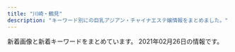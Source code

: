 ```yaml
---
title: "川崎・鶴見"
description: "キーワード別にの巨乳アジアン・チャイナエステ嬢情報をまとめました。"
---
```


新着画像と新着キーワードをまとめています。
2021年02月26日の情報です。

<DmmAffiliateIns />
<KeywordTable
  shops={
    [
    {
        "keywords": {
            "C": 23
        },
        "url": "http://esthe-heal.com/",
        "name": "Yulala",
        "img_links": [
            "http://esthe-heal.com/staff/miho/01mb.jpg",
            "http://esthe-heal.com/img/link/koko_234x60.png",
            "http://esthe-heal.com/staff/rui/01mb.jpg",
            "http://esthe-heal.com/staff/mimi/01.jpg",
            "http://esthe-heal.com/staff/miho/01.jpg",
            "http://esthe-heal.com/staff/mimi/01mb.jpg",
            "http://esthe-heal.com/staff/rubi/01mb.jpg",
            "http://esthe-heal.com/staff/haruna/01mb.jpg",
            "http://esthe-heal.com/pic/head.jpg",
            "http://esthe-heal.com/staff/sakura/01.jpg",
            "http://esthe-heal.com/staff/aya/01.jpg",
            "http://esthe-heal.com/i/files/homeimg.jpg",
            "http://esthe-heal.com/img/ttl_wnew.png",
            "http://esthe-heal.com/staff/momo/01mb.jpg",
            "http://esthe-heal.com/staff/rui/01.jpg",
            "http://esthe-heal.com/staff/rubi/01.jpg",
            "http://esthe-heal.com/staff/momo/01.jpg",
            "http://esthe-heal.com/staff/yuki/01mb.jpg",
            "http://esthe-heal.com/staff/haruna/01.jpg",
            "http://esthe-heal.com/staff/aya/01mb.jpg",
            "http://esthe-heal.com/staff/kaori/01mb.jpg",
            "http://esthe-heal.com/staff/sizuka/01.jpg",
            "http://esthe-heal.com/img/ttl_mobile.png",
            "http://esthe-heal.com/img/att.jpg",
            "http://esthe-heal.com/img/ttl_staff.png",
            "http://esthe-heal.com/staff/sakura/01mb.jpg",
            "http://esthe-heal.com/img/ttl_recbnr.png",
            "http://esthe-heal.com/staff/sayuri/01mb.jpg",
            "http://esthe-heal.com/staff/yuyu/01mb.jpg",
            "http://esthe-heal.com/staff/yuki/01.jpg",
            "http://esthe-heal.com/staff/sayuri/01.jpg",
            "http://esthe-heal.com/staff/yuyu/01.jpg",
            "http://esthe-heal.com/staff/kaori/01.jpg",
            "http://esthe-heal.com/staff/kana/01.jpg",
            "http://esthe-heal.com/img/ttl_pickup.png",
            "http://esthe-heal.com/staff/sizuka/01mb.jpg",
            "http://esthe-heal.com/staff/kana/01mb.jpg"
        ],
        "station": "JR\u9db4\u898b\u99c5\u6771\u53e3"
    },
    {
        "keywords": {
            "87": 1,
            "C": 12,
            "86": 1,
            "D": 2
        },
        "img_links": [
            "http://asatsuyu-es.com/images/mobile.jpg",
            "http://asatsuyu-es.com/images/room2.jpg",
            "http://asatsuyu-es.com/images/st03.jpg",
            "http://asatsuyu-es.com/images/st03b.jpg",
            "http://asatsuyu-es.com/images/st05.jpg",
            "http://asatsuyu-es.com/images/newfacetiao.jpg",
            "http://asatsuyu-es.com/images/st04.jpg",
            "http://asatsuyu-es.com/images/top01.jpg",
            "http://asatsuyu-es.com/images/room3.jpg",
            "http://asatsuyu-es.com/images/room6.jpg",
            "http://asatsuyu-es.com/images/picktiao.jpg",
            "http://asatsuyu-es.com/images/zi_staff.png",
            "http://asatsuyu-es.com/images/st01.jpg",
            "http://asatsuyu-es.com/images/newtiao.jpg",
            "http://asatsuyu-es.com/images/st05b.jpg",
            "http://asatsuyu-es.com/images/room4.jpg",
            "http://asatsuyu-es.com/images/st02.jpg",
            "http://asatsuyu-es.com/images/room1.jpg"
        ],
        "station": "JR\u9db4\u898b\u99c5\u897f\u53e3",
        "url": "http://asatsuyu-es.com/",
        "name": "\u671d\u9732"
    },
    {
        "img_links": [
            "http://www.oiran.mensest.com/files/001.jpg",
            "http://www.oiran.mensest.com/images/bar-girls.png",
            "http://www.oiran.mensest.com/files/002.jpg",
            "http://www.oiran.mensest.com/files/003.jpg",
            "http://www.oiran.mensest.com/images/info2.jpg",
            "http://www.oiran.mensest.com/images/bar-news.png",
            "http://www.oiran.mensest.com/images/bar-infomation.png",
            "http://www.oiran.mensest.com/images/bar-inte.png",
            "http://www.oiran.mensest.com/images/info_text.jpg",
            "http://www.oiran.mensest.com/images/girls-bar.png",
            "http://www.oiran.mensest.com/files/004.jpg",
            "http://www.oiran.mensest.com/images/info1.jpg"
        ],
        "station": "JR\u9db4\u898b\u99c5\u6771\u53e3",
        "keywords": {
            "D": 3,
            "89": 1,
            "87": 3,
            "E": 1
        },
        "name": "\u82b1\u9b41 -\u304a\u3044\u3089\u3093-",
        "url": "http://www.oiran.mensest.com/"
    },
    {
        "name": "For You",
        "img_links": [
            "http://nymphe-est.xyz/img/tit3.png",
            "http://nymphe-est.xyz/img/m1.png",
            "http://nymphe-est.xyz/img/cast4/img2-s.jpg",
            "http://nymphe-est.xyz/img/cast4/img1.jpg",
            "http://nymphe-est.xyz/img/cast1/img2.jpg",
            "http://nymphe-est.xyz/img/cast1/img1.jpg",
            "http://nymphe-est.xyz/img/cast6/img2-s.jpg",
            "http://nymphe-est.xyz/img/cg03.jpg",
            "http://nymphe-est.xyz/img/cg04.jpg",
            "http://nymphe-est.xyz/img/cast2/img1-s.jpg",
            "http://nymphe-est.xyz/img/cast2/img2.jpg",
            "http://nymphe-est.xyz/img/cast6/img3.jpg",
            "http://nymphe-est.xyz/img/cast3/img2-s.jpg",
            "http://nymphe-est.xyz/img/cast6/img2.jpg",
            "http://nymphe-est.xyz/img/cast5/img2-s.jpg",
            "http://nymphe-est.xyz/img/phone.png",
            "http://nymphe-est.xyz/img/m2.png",
            "http://nymphe-est.xyz/img/tit2.png",
            "http://nymphe-est.xyz/img/slide2-1.jpg",
            "http://nymphe-est.xyz/img/cast5/img1-s.jpg",
            "http://nymphe-est.xyz/img/cast4/img1-s.jpg",
            "http://nymphe-est.xyz/img/cast6/img1-s.jpg",
            "http://nymphe-est.xyz/img/cp-desc1.png",
            "http://nymphe-est.xyz/img/cast3/img1.jpg",
            "http://nymphe-est.xyz/img/m6.png",
            "http://nymphe-est.xyz/img/open.png",
            "http://nymphe-est.xyz/img/tit4.png",
            "http://nymphe-est.xyz/img/cast5/img3.jpg",
            "http://nymphe-est.xyz/img/slide2-3.jpg",
            "http://nymphe-est.xyz/img/slide2-4.jpg",
            "http://nymphe-est.xyz/img/cast5/img3-s.jpg",
            "http://nymphe-est.xyz/img/cast2/img1.jpg",
            "http://nymphe-est.xyz/img/cast3/img2.jpg",
            "http://nymphe-est.xyz/img/tit1.png",
            "http://nymphe-est.xyz/img/cast3/img1-s.jpg",
            "http://nymphe-est.xyz/img/h1.png",
            "http://nymphe-est.xyz/img/m4.png",
            "http://nymphe-est.xyz/img/cast1/img1-s.jpg",
            "http://nymphe-est.xyz/img/cast4/img2.jpg",
            "http://nymphe-est.xyz/img/tit5.png",
            "http://nymphe-est.xyz/img/m3.png",
            "http://nymphe-est.xyz/img/cp-desc1sp.png",
            "http://nymphe-est.xyz/img/m5.png",
            "http://nymphe-est.xyz/img/cast2/img3-s.jpg",
            "http://nymphe-est.xyz/img/cp-ttl.png",
            "http://nymphe-est.xyz/img/tel2.png",
            "http://nymphe-est.xyz/img/cast3/img3-s.jpg",
            "http://nymphe-est.xyz/img/cast6/img1.jpg",
            "http://nymphe-est.xyz/img/cast1/img2-s.jpg",
            "http://nymphe-est.xyz/img/cast2/img3.jpg",
            "http://nymphe-est.xyz/img/slide2-2.jpg",
            "http://nymphe-est.xyz/img/cg01.jpg",
            "http://nymphe-est.xyz/img/cast3/img3.jpg",
            "http://nymphe-est.xyz/img/cast5/img1.jpg",
            "http://nymphe-est.xyz/img/cast5/img2.jpg",
            "http://nymphe-est.xyz/img/tit6.png",
            "http://nymphe-est.xyz/img/cast6/img3-s.jpg",
            "http://nymphe-est.xyz/img/cast2/img2-s.jpg",
            "http://nymphe-est.xyz/img/cg02.jpg"
        ],
        "station": "JR\u77e2\u5411\u99c5",
        "url": "http://nymphe-est.xyz/",
        "keywords": {
            "D": 14,
            "E": 14
        }
    },
    {
        "url": "http://tsurumi-est.xyz/",
        "name": "Smile",
        "station": "\u4eac\u6025\u9db4\u898b\u99c5\u6771\u53e3",
        "keywords": {
            "D": 4,
            "E": 2,
            "C": 16
        },
        "img_links": [
            "http://tsurumi-est.xyz/images/int1.jpg",
            "http://tsurumi-est.xyz/images/g3.jpg",
            "http://tsurumi-est.xyz/images/top.jpg",
            "http://tsurumi-est.xyz/images/int2.jpg",
            "http://tsurumi-est.xyz/images/g2.jpg",
            "http://momipara.jp/img/link/momi88.jpg",
            "http://tsurumi-est.xyz/g0.jpg",
            "http://tsurumi-est.xyz/images/mobile.png",
            "http://tsurumi-est.xyz/images/g5.jpg",
            "http://tsurumi-est.xyz/images/g0.jpg",
            "http://tsurumi-est.xyz/images/s_staff.png",
            "http://tsurumi-est.xyz/images/s_staff1.png",
            "http://tsurumi-est.xyz/images/flash2.jpg",
            "http://cdn.dino-es.com/images/logo/88x31NewDinoEs.png",
            "http://tsurumi-est.xyz/images/g1.jpg",
            "http://tsurumi-est.xyz/g1.jpg",
            "http://tsurumi-est.xyz/g2.jpg",
            "http://tsurumi-est.xyz/g3.jpg",
            "http://tsurumi-est.xyz/images/mens-esthe1.png",
            "http://tsurumi-est.xyz/images/flash.jpg"
        ]
    },
    {
        "url": "http://deli-esthe.jpn.mn/",
        "img_links": [
            "http://deli-esthe.jpn.mn/images/room3.jpg",
            "http://deli-esthe.jpn.mn/photos/sites/66/2020/10/2020100411161767.jpg",
            "http://deli-esthe.jpn.mn/photos/sites/66/2020/10/2020100318511352.jpg",
            "http://deli-esthe.jpn.mn/images/tit_therapist.png",
            "http://deli-esthe.jpn.mn/images/img_tel.png",
            "http://deli-esthe.jpn.mn/images/sp_top.jpg",
            "http://deli-esthe.jpn.mn/images/sp_tit_staff01.png",
            "http://deli-esthe.jpn.mn/photos/sites/66/2020/10/2020100319264630.jpg",
            "http://deli-esthe.jpn.mn/images/room2.jpg",
            "http://deli-esthe.jpn.mn/photos/sites/66/2020/10/2020100319272810.jpg",
            "http://deli-esthe.jpn.mn/photos/sites/66/2019/12/2019120317385167.jpg",
            "http://deli-esthe.jpn.mn/images/room1.jpg",
            "http://deli-esthe.jpn.mn/photos/sites/66/2020/10/2020100319300327.jpg",
            "http://deli-esthe.jpn.mn/photos/sites/66/2020/10/2020100411161121.jpg",
            "http://deli-esthe.jpn.mn/photos/sites/66/2020/10/2020101912375463.jpg",
            "http://deli-esthe.jpn.mn/images/room4.jpg",
            "http://deli-esthe.jpn.mn/images/sp_tit_staff02.png",
            "http://deli-esthe.jpn.mn/images/sp_tit_therapist.png",
            "http://deli-esthe.jpn.mn/photos/sites/66/2019/12/2019120511182484.jpg",
            "http://deli-esthe.jpn.mn/images/tit_staff01.png",
            "http://deli-esthe.jpn.mn/photos/sites/66/2020/06/2020062611321468.jpg",
            "http://deli-esthe.jpn.mn/images/top.jpg",
            "http://deli-esthe.jpn.mn/photos/sites/66/2020/10/2020100318512022.jpg",
            "http://deli-esthe.jpn.mn/images/card.jpg",
            "http://deli-esthe.jpn.mn/images/maining.jpg",
            "http://deli-esthe.jpn.mn/photos/sites/66/2019/12/2019120317372670.jpg",
            "http://deli-esthe.jpn.mn/images/sp_tit_new.png",
            "http://deli-esthe.jpn.mn/images/tit_new.png",
            "http://deli-esthe.jpn.mn/images/tit_staff02.png",
            "http://deli-esthe.jpn.mn/photos/sites/66/2020/10/2020100319265441.jpg",
            "http://deli-esthe.jpn.mn/photos/sites/66/2020/06/2020062113130967.jpg",
            "http://deli-esthe.jpn.mn/photos/sites/66/2020/10/202010031927555.jpg"
        ],
        "name": "\u307c\u304f\u306e\u30c7\u30ea\u30a8\u30b9\u30c6",
        "station": "JR\u5ddd\u5d0e\u99c5\u6771\u53e3",
        "keywords": {
            "D": 52,
            "E": 6,
            "86": 22,
            "85": 10,
            "82": 4,
            "87": 22
        }
    },
    {
        "img_links": [],
        "name": "GooD",
        "station": "JR\u9db4\u898b\u99c5\u6771\u53e3",
        "keywords": {},
        "url": "http://good.abnavi.info/"
    },
    {
        "station": "JR\u9db4\u898b\u99c5\u6771\u53e3",
        "url": "http://www.fukuen.in/",
        "img_links": [
            "http://www.fukuen.in/img/girl/main/smain52fb1c032274e28d599eed619e1bedc3e4.jpg",
            "http://www.fukuen.in/img/material/oil4.jpg",
            "http://www.fukuen.in/img/girl/main/smain81429f69a5e0facf26b5c596ab5374c79a.jpg",
            "http://www.fukuen.in/img/girl/main/smain23a5f5188f9c41ddb221fc0bead2a8556b.jpg",
            "http://www.fukuen.in/img/girl/list/swest8fbaefba79306aed7d52f3369481c4f79.jpg",
            "http://www.fukuen.in/img/girl/extra/risa_20200923_4.jpg",
            "http://www.fukuen.in/img/girl/main/smain123f3ae0063654627ed21fdac7f7f732cb0.jpg",
            "http://www.fukuen.in/img/girl/main/smain736910286ab0a44682bfc6f093f287b998.jpg",
            "http://www.fukuen.in/img/girl/extra/hotaru200809_4min75.jpg",
            "http://www.fukuen.in/img/girl/extra/ai_20200914_1.jpg",
            "http://www.fukuen.in/img/girl/extra/risa_20200923_5.jpg",
            "http://www.fukuen.in/img/girl/main/smain11372fb92a183b52eed6697b1dc18d650f.jpg",
            "http://www.fukuen.in/img/girl/extra/risa_20200923_2.jpg",
            "http://www.fukuen.in/img/material/shiatsu5rev1.jpg",
            "http://www.fukuen.in/img/girl/list/slist7a7cd4a2a61a08aea05c874262bd2983c.jpg",
            "http://www.fukuen.in/img/material/oil5.jpg",
            "http://www.fukuen.in/img/camp/20210218_deluxe.png",
            "http://www.fukuen.in/img/material/akasuri4.jpg",
            "http://www.fukuen.in/img/material/oil2.jpg",
            "http://www.fukuen.in/img/girl/main/smain11154c6465b3e80f1950af663ae9de86840.jpg",
            "http://www.fukuen.in/img/material/shiatsu4rev1.jpg",
            "http://www.fukuen.in/img/girl/list/slist5751a73c1d67d106b755f2a10f214b1fb.jpg",
            "http://www.fukuen.in/img/girl/main/smain113a604c7246ee7ef21ea1371bf0f8ae541.jpg",
            "http://www.fukuen.in/img/girl/main/smain82429f69a5e0facf26b5c596ab5374c79a.jpg",
            "http://www.fukuen.in/img/girl/main/smain711ab20435a050b6117e25de016c851a5e.jpg",
            "http://www.fukuen.in/img/girl/extra/risa_20200923_1.jpg",
            "http://www.fukuen.in/img/material/shiatsu1.jpg",
            "http://www.fukuen.in/img/material/oil6.jpg",
            "http://www.fukuen.in/img/material/akasuri2rev1.jpg",
            "http://www.fukuen.in/img/girl/extra/ai_20200914_2.jpg",
            "http://www.fukuen.in/img/material/sentai6rev1.jpg",
            "http://www.fukuen.in/img/material/front.jpg",
            "http://www.fukuen.in/img/girl/extra/hotaru200809_2min75.jpg",
            "http://www.fukuen.in/img/girl/list/slist11a00cec64c1902f8f81d6458bd81ecc3.jpg",
            "http://www.fukuen.in/img/material/shiatsu2.jpg",
            "http://www.fukuen.in/img/girl/extra/hotaru200809_1min75.jpg",
            "http://www.fukuen.in/img/girl/list/swest1154c6465b3e80f1950af663ae9de86840.jpg",
            "http://www.fukuen.in/img/girl/pickup/pickup20200705191159.jpg",
            "http://www.fukuen.in/img/girl/main/smain13372fb92a183b52eed6697b1dc18d650f.jpg",
            "http://www.fukuen.in/img/girl/main/smain12176c3f8b7d0a2900b5557ad186572c1c5.jpg",
            "http://www.fukuen.in/img/girl/main/smain41f486b583999cfcec7913d7843c608159.jpg",
            "http://www.fukuen.in/img/girl/main/smain8415e8cbb1c49eb7c8caa026cbfa4e5e53.jpg",
            "http://www.fukuen.in/img/girl/list/swest5751a73c1d67d106b755f2a10f214b1fb.jpg",
            "http://www.fukuen.in/img/material/shiatsu3.jpg",
            "http://www.fukuen.in/img/material/sentai1.jpg",
            "http://www.fukuen.in/img/girl/list/swest1276c3f8b7d0a2900b5557ad186572c1c5.jpg",
            "http://www.fukuen.in/img/girl/main/smain112a604c7246ee7ef21ea1371bf0f8ae541.jpg",
            "http://www.fukuen.in/img/girl/pickup/pickup20200705191524.jpg",
            "http://www.fukuen.in/img/material/akasuri1.jpg",
            "http://www.fukuen.in/img/material/sentai5rev1.jpg",
            "http://www.fukuen.in/img/camp/20200610_shinki.jpg",
            "http://www.fukuen.in/img/girl/list/swest72b8648aae56da25b7c7573dc007cc2de.jpg",
            "http://www.fukuen.in/img/material/akasuri5rev1.jpg",
            "http://www.fukuen.in/img/girl/extra/hotaru200809_3min75.jpg",
            "http://www.fukuen.in/img/material/arrow_prev.png",
            "http://www.fukuen.in/img/material/sentai2.jpg",
            "http://www.fukuen.in/img/girl/list/slist126deb548c2a3ab378099293db5afcc041.jpg",
            "http://www.fukuen.in/img/girl/pickup/pickup20200705191440.jpg",
            "http://www.fukuen.in/img/girl/extra/risa_20200923_3.jpg",
            "http://www.fukuen.in/img/girl/pickup/pickup20200705191051.jpg",
            "http://www.fukuen.in/img/girl/main/smain513f8bf8e4517330b71f7b182328a05400.jpg",
            "http://www.fukuen.in/img/girl/list/swest11a00cec64c1902f8f81d6458bd81ecc3.jpg",
            "http://www.fukuen.in/img/girl/main/smain435ef08e32ca6d2936eee599647ef1be42.jpg",
            "http://www.fukuen.in/img/girl/main/smain22a5f5188f9c41ddb221fc0bead2a8556b.jpg",
            "http://www.fukuen.in/img/girl/main/smain721ab20435a050b6117e25de016c851a5e.jpg",
            "http://www.fukuen.in/img/material/akasuri6rev1.jpg",
            "http://www.fukuen.in/img/girl/main/smain53fb1c032274e28d599eed619e1bedc3e4.jpg",
            "http://www.fukuen.in/img/material/noimg_b.jpg",
            "http://www.fukuen.in/img/girl/main/smain83429f69a5e0facf26b5c596ab5374c79a.jpg",
            "http://www.fukuen.in/img/girl/main/smain114a604c7246ee7ef21ea1371bf0f8ae541.jpg",
            "http://www.fukuen.in/img/girl/extra/ai_20200914_4.jpg",
            "http://www.fukuen.in/img/material/image_auth.png",
            "http://www.fukuen.in/img/material/bath.jpg",
            "http://www.fukuen.in/img/girl/main/smain21a5f5188f9c41ddb221fc0bead2a8556b.jpg",
            "http://www.fukuen.in/img/girl/list/swest25902fb05705d4f4dcd3bb55fc78d46ee.jpg",
            "http://www.fukuen.in/img/girl/list/slist8fbaefba79306aed7d52f3369481c4f79.jpg",
            "http://www.fukuen.in/img/girl/list/slist1154c6465b3e80f1950af663ae9de86840.jpg",
            "http://www.fukuen.in/img/material/oil3.jpg",
            "http://www.fukuen.in/img/material/noimg_west.jpg",
            "http://www.fukuen.in/img/girl/main/smain425ef08e32ca6d2936eee599647ef1be42.jpg",
            "http://www.fukuen.in/img/material/arrow_next.png",
            "http://www.fukuen.in/img/girl/list/swest4f486b583999cfcec7913d7843c608159.jpg",
            "http://www.fukuen.in/img/girl/list/slist48970948df1b5f673ddccf8bdc1c27ca3.jpg",
            "http://www.fukuen.in/img/girl/main/smain746910286ab0a44682bfc6f093f287b998.jpg",
            "http://www.fukuen.in/img/girl/main/smain12372fb92a183b52eed6697b1dc18d650f.jpg",
            "http://www.fukuen.in/img/camp/20210218_sp.png",
            "http://www.fukuen.in/img/girl/list/slist21d95f10417cbe687c362ac86a6caaf51.jpg",
            "http://www.fukuen.in/img/girl/main/smain12276c3f8b7d0a2900b5557ad186572c1c5.jpg",
            "http://www.fukuen.in/img/material/oil1.jpg",
            "http://www.fukuen.in/img/girl/main/smain115a604c7246ee7ef21ea1371bf0f8ae541.jpg",
            "http://www.fukuen.in/img/girl/extra/ai_20200914_3.jpg",
            "http://www.fukuen.in/img/material/noimg_m.jpg",
            "http://www.fukuen.in/img/material/sentai4.jpg",
            "http://www.fukuen.in/img/material/sentai3.jpg",
            "http://www.fukuen.in/img/material/shiatsu6.jpg",
            "http://www.fukuen.in/img/material/akasuri3.jpg"
        ],
        "keywords": {
            "\u80f8": 1,
            "\u30bb\u30af\u30b7\u30fc": 2,
            "G": 2
        },
        "name": "\u798f\u7e01\u30fbFUKUEN"
    },
    {
        "img_links": [
            "https://inage-mensesthe.com/icon/line.png",
            "https://tsurumi-mensesthe.com/images/esthe2.jpg",
            "https://tsurumi-mensesthe.com/footer/footer-staff.png",
            "https://tsurumi-mensesthe.com/footer/footer-tel.png",
            "https://tsurumi-mensesthe.com/staff/momoka-s3.jpg",
            "https://inage-mensesthe.com/icon/yelp.png",
            "https://tsurumi-mensesthe.com/staff/sachi-top.jpg",
            "https://tsurumi-mensesthe.com/footer/footer-line.png",
            "https://tsurumi-mensesthe.com/icon/yelp.png",
            "https://tsurumi-mensesthe.com/room/room-l3.jpg",
            "https://tsurumi-mensesthe.com/images/esthe4.jpg",
            "https://tsurumi-mensesthe.com/staff/momoka-l3.jpg",
            "https://tsurumi-mensesthe.com/icon/line.png",
            "https://tsurumi-mensesthe.com/staff/sora-top.jpg",
            "https://tsurumi-mensesthe.com/room/room-l1.jpg",
            "https://tsurumi-mensesthe.com/images/esthe1.jpg",
            "https://tsurumi-mensesthe.com/massage/2021/02/13/risa-s1.jpg",
            "https://inage-mensesthe.com/icon/twitter.png",
            "https://tsurumi-mensesthe.com/staff/sora-s2.jpg",
            "https://tsurumi-mensesthe.com/staff/sora-s1.jpg",
            "https://tsurumi-mensesthe.com/staff/satomi-s2.jpg",
            "https://tsurumi-mensesthe.com/staff/risa-top.jpg",
            "https://tsurumi-mensesthe.com/icon/twitter.png",
            "https://tsurumi-mensesthe.com/staff/sachi-s1.jpg",
            "https://tsurumi-mensesthe.com/staff/risa-s1.jpg",
            "https://tsurumi-mensesthe.com/images/esthe3.jpg",
            "https://tsurumi-mensesthe.com/staff/sachi-l4.jpg",
            "https://tsurumi-mensesthe.com/staff/satomi-l3.jpg",
            "https://tsurumi-mensesthe.com/staff/sachi-l2.jpg",
            "https://tsurumi-mensesthe.com/staff/momoka-l1.jpg",
            "https://tsurumi-mensesthe.com/images/header3.png",
            "https://tsurumi-mensesthe.com/staff/satomi-top.jpg",
            "https://tsurumi-mensesthe.com/staff/sachi-s2.jpg",
            "https://tsurumi-mensesthe.com/staff/sachi-l1.jpg",
            "https://tsurumi-mensesthe.com/staff/riri-s1.jpg",
            "https://tsurumi-mensesthe.com/staff/satomi-s1.jpg",
            "https://tsurumi-mensesthe.com/staff/riri-l2.jpg",
            "https://tsurumi-mensesthe.com/images/clear.png",
            "https://tsurumi-mensesthe.com/staff/momoka-l2.jpg",
            "https://tsurumi-mensesthe.com/massage/2020/12/06/riri-s1.jpg",
            "https://tsurumi-mensesthe.com/staff/minami-l1.jpg",
            "https://tsurumi-mensesthe.com/staff/yura-s3.jpg",
            "https://tsurumi-mensesthe.com/staff/riri-top.jpg",
            "https://inage-mensesthe.com/icon/facebook.png",
            "https://tsurumi-mensesthe.com/staff/yura-s1.jpg",
            "https://tsurumi-mensesthe.com/room/room-l2.jpg",
            "https://tsurumi-mensesthe.com/images/qrcode.png",
            "https://tsurumi-mensesthe.com/staff/sora-l2.jpg",
            "https://tsurumi-mensesthe.com/staff/yura-s2.jpg",
            "https://tsurumi-mensesthe.com/staff/minami-s3.jpg",
            "https://tsurumi-mensesthe.com/staff/yura-top.jpg",
            "https://tsurumi-mensesthe.com/staff/yura-l2.jpg",
            "https://tsurumi-mensesthe.com/staff/satomi-l1.jpg",
            "https://tsurumi-mensesthe.com/staff/yura-l1.jpg",
            "https://tsurumi-mensesthe.com/staff/minami-top.jpg",
            "https://tsurumi-mensesthe.com/staff/minami-s1.jpg",
            "https://tsurumi-mensesthe.com/images/main1.jpg",
            "https://tsurumi-mensesthe.com/staff/satomi-l2.jpg",
            "https://tsurumi-mensesthe.com/staff/yura-l3.jpg",
            "https://tsurumi-mensesthe.com/staff/satomi-s3.jpg",
            "https://tsurumi-mensesthe.com/staff/momoka-s2.jpg",
            "https://tsurumi-mensesthe.com/staff/riri-l1.jpg",
            "https://tsurumi-mensesthe.com/massage/2020/11/22/coco-s3.jpg",
            "https://tsurumi-mensesthe.com/staff/sachi-s3.jpg",
            "https://tsurumi-mensesthe.com/staff/sora-l1.jpg",
            "https://tsurumi-mensesthe.com/images/main-sp.jpg",
            "https://tsurumi-mensesthe.com/massage/2021/01/05/stand-by.jpg",
            "https://tsurumi-mensesthe.com/staff/minami-s2.jpg",
            "https://tsurumi-mensesthe.com/staff/momoka-top.jpg",
            "https://tsurumi-mensesthe.com/icon/facebook.png",
            "https://tsurumi-mensesthe.com/staff/minami-l3.jpg",
            "https://tsurumi-mensesthe.com/staff/sachi-s4.jpg",
            "https://tsurumi-mensesthe.com/staff/riri-s2.jpg",
            "https://tsurumi-mensesthe.com/staff/momoka-s1.jpg",
            "https://tsurumi-mensesthe.com/room/room-l4.jpg",
            "https://tsurumi-mensesthe.com/staff/sachi-l3.jpg",
            "https://tsurumi-mensesthe.com/staff/minami-l2.jpg"
        ],
        "station": "JR\u9db4\u898b\u99c5\u897f\u53e3",
        "keywords": {
            "90": 18,
            "88": 18,
            "86": 9,
            "87": 9,
            "85": 18
        },
        "url": "https://tsurumi-mensesthe.com/",
        "name": "sweet"
    },
    {
        "url": "http://genkimori.ests.jp/",
        "name": "\u4eba\u9b5a\u306e\u604b",
        "station": "JR\u9db4\u898b\u99c5\u6771\u53e3",
        "img_links": [],
        "keywords": {}
    },
    {
        "keywords": {
            "C": 14
        },
        "url": "http://barbie.este88.com/",
        "station": "JR\u9db4\u898b\u99c5\u6771\u53e3",
        "img_links": [
            "http://barbie.este88.com/gals/hana1.jpg",
            "http://barbie.este88.com/gals/aya1.jpg",
            "http://barbie.este88.com/gals/momoka1.jpg",
            "http://barbie.este88.com/images/m-tel.png",
            "http://barbie.este88.com/gals/ai1.jpg",
            "http://barbie.este88.com/gals/momo1.jpg",
            "http://barbie.este88.com/images/staff-pc.png",
            "http://barbie.este88.com/gals/nanami1.jpg",
            "http://barbie.este88.com/gals/yui1.jpg",
            "http://barbie.este88.com/images/sp-line.png",
            "http://barbie.este88.com/images/m-foot.png",
            "http://barbie.este88.com/images/sp-staff-list.png"
        ],
        "name": "Barbie\u30fb\u30d0\u30fc\u30d3\u30fc"
    },
    {
        "name": "Lucky\u30fb\u30e9\u30c3\u30ad\u30fc",
        "img_links": [
            "http://t-lucky.work/sp/staff/emi.jpg",
            "http://t-lucky.work/sp/images/rec1.jpg",
            "http://t-lucky.work/sp/img/yuki1.jpg",
            "http://t-lucky.work/sp/img/mika1.jpg",
            "http://t-lucky.work/images/int2.jpg",
            "http://t-lucky.work/images/staff_t.jpg",
            "http://t-lucky.work/images/tr.jpg",
            "http://t-lucky.work/images/sys4.jpg",
            "http://t-lucky.work/sp/images/ac1.jpg",
            "http://t-lucky.work/sp/images/menu/top.jpg",
            "http://t-lucky.work/sp/images/staff_t.jpg",
            "http://t-lucky.work/images/3.jpg",
            "http://t-lucky.work/sp/images/b3.jpg",
            "http://t-lucky.work/sp/menu/interior.jpg",
            "http://t-lucky.work/sp/images/footer.jpg",
            "http://t-lucky.work/staff/yuyu.jpg",
            "http://t-lucky.work/staff/mika.jpg",
            "http://t-lucky.work/images/4.jpg",
            "http://t-lucky.work/sp/images/sys1.jpg",
            "http://t-lucky.work/staff/mimi.jpg",
            "http://t-lucky.work/img/aya1.jpg",
            "http://t-lucky.work/images/sys3.jpg",
            "http://t-lucky.work/sp/images/b2.jpg",
            "http://t-lucky.work/images/news.jpg",
            "http://t-lucky.work/staff/yumi.jpg",
            "http://t-lucky.work/images/6.jpg",
            "http://t-lucky.work/img/rina1.jpg",
            "http://t-lucky.work/img/yuyu1.jpg",
            "http://t-lucky.work/staff/emi.jpg",
            "http://t-lucky.work/sp/images/int2.jpg",
            "http://t-lucky.work/images/9.jpg",
            "http://t-lucky.work/images/sys2.jpg",
            "http://t-lucky.work/images/5.jpg",
            "http://t-lucky.work/img/mika1.jpg",
            "http://t-lucky.work/staff/aya.jpg",
            "http://t-lucky.work/images/sm.jpg",
            "http://t-lucky.work/sp/images/int1.jpg",
            "http://t-lucky.work/sp/staff/rei.jpg",
            "http://t-lucky.work/sp/staff/yuki.jpg",
            "http://t-lucky.work/sp/images/interior_t.jpg",
            "http://t-lucky.work/images/b2.jpg",
            "http://t-lucky.work/images/ta.jpg",
            "http://t-lucky.work/sp/staff/yumi.jpg",
            "http://t-lucky.work/sp/images/b1.jpg",
            "http://t-lucky.work/sp/img/emi1.jpg",
            "http://t-lucky.work/sp/images/sys2.jpg",
            "http://t-lucky.work/sp/img/rei1.jpg",
            "http://t-lucky.work/sp/images/newsb.jpg",
            "http://t-lucky.work/sp/staff/yuyu.jpg",
            "http://t-lucky.work/sp/images/news.jpg",
            "http://t-lucky.work/sp/img/yumi1.jpg",
            "http://t-lucky.work/staff/yuki.jpg",
            "http://t-lucky.work/img/mimi1.jpg",
            "http://t-lucky.work/staff/rei.jpg",
            "http://t-lucky.work/images/1.jpg",
            "http://t-lucky.work/sp/images/head.jpg",
            "http://t-lucky.work/images/head.jpg",
            "http://t-lucky.work/images/int1.jpg",
            "http://t-lucky.work/images/interior_t.jpg",
            "http://t-lucky.work/sp/img/rina1.jpg",
            "http://t-lucky.work/sp/staff/rina.jpg",
            "http://t-lucky.work/sp/img/yuyu1.jpg",
            "http://t-lucky.work/sp/images/tel.jpg",
            "http://t-lucky.work/sp/images/topgirl.jpg",
            "http://t-lucky.work/staff/rina.jpg",
            "http://t-lucky.work/sp/images/pc.jpg",
            "http://t-lucky.work/images/sys1.jpg",
            "http://t-lucky.work/images/b3.jpg",
            "http://t-lucky.work/sp/staff/aya.jpg",
            "http://t-lucky.work/img/yuki1.jpg",
            "http://t-lucky.work/images/2.jpg",
            "http://t-lucky.work/images/7.jpg",
            "http://t-lucky.work/sp/images/menu/staff.jpg",
            "http://t-lucky.work/img/rei1.jpg",
            "http://t-lucky.work/images/8.jpg",
            "http://t-lucky.work/img/emi1.jpg",
            "http://t-lucky.work/sp/img/mimi1.jpg",
            "http://t-lucky.work/sp/img/aya1.jpg",
            "http://t-lucky.work/sp/staff/mika.jpg",
            "http://t-lucky.work/sp/staff/mimi.jpg",
            "http://t-lucky.work/sp/menu/top.jpg",
            "http://t-lucky.work/sp/menu/staff.jpg",
            "http://t-lucky.work/img/yumi1.jpg",
            "http://t-lucky.work/images/b1.jpg",
            "http://t-lucky.work/sp/images/top.jpg",
            "http://t-lucky.work/images/line.png"
        ],
        "keywords": {},
        "station": "\u9db4\u898b\u99c5\u6771\u53e3",
        "url": "http://t-lucky.work/"
    },
    {
        "img_links": [
            "http://baburin.iest.info/images/s_info.jpg",
            "http://baburin.iest.info/photos/sites/2/2018/03/1.jpg",
            "http://baburin.iest.info/photos/sites/2/2018/06/2018062508384319.jpg",
            "http://baburin.iest.info/images/s_staff.jpg",
            "http://baburin.iest.info/photos/sites/2/2020/10/2020100615314175.jpg",
            "http://baburin.iest.info/photos/sites/2/2020/02/2020020617495273.jpg",
            "http://baburin.iest.info/photos/sites/2/2019/12/2019121112381870.jpg",
            "http://baburin.iest.info/photos/sites/2/2019/06/2019062312555740.jpg",
            "http://baburin.iest.info/photos/sites/2/2018/09/2018091006542340.jpg",
            "http://baburin.iest.info/photos/sites/2/2018/07/2018072409124390.jpg",
            "http://baburin.iest.info/photos/sites/2/2019/12/2019121012271150.jpg",
            "http://baburin.iest.info/images/s_news.jpg",
            "http://baburin.iest.info/photos/sites/2/2018/11/2018112214225177.jpg",
            "http://baburin.iest.info/images/top.png",
            "http://baburin.iest.info/images/acc1.jpg",
            "http://baburin.iest.info/images/s_pick.jpg",
            "http://baburin.iest.info/photos/sites/2/2018/10/2018103017042054.jpg",
            "http://baburin.iest.info/images/staff0.jpg",
            "http://baburin.iest.info/images/acc.jpg",
            "http://baburin.iest.info/photos/sites/2/2019/12/2019121012234134.jpg",
            "http://baburin.iest.info/photos/sites/2/2020/02/2020021216314936.jpg",
            "http://baburin.iest.info/photos/sites/2/2018/12/2018120114132410.jpg",
            "http://baburin.iest.info/photos/sites/2/2019/12/2019121012290043.jpg",
            "http://baburin.iest.info/photos/sites/2/2018/06/2018063004421199.jpg",
            "http://baburin.iest.info/images/s_face.jpg",
            "http://baburin.iest.info/images/mibile.jpg"
        ],
        "station": "\u4eac\u6025\u9db4\u898b\u99c5\u6771\u53e3",
        "name": "\u30d0\u30d6\u308a\u3093\u5a18",
        "url": "http://baburin.iest.info/",
        "keywords": {
            "85": 57,
            "83": 19,
            "D": 188,
            "E": 19,
            "88": 17,
            "87": 133,
            "C": 76,
            "86": 76,
            "82": 19
        }
    },
    {
        "url": "http://www.iyasi-massage.com/",
        "keywords": {},
        "station": "JR\u5ddd\u5d0e\u99c5\u6771\u53e3",
        "img_links": [
            "http://www.iyasi-massage.com/images/gallery/gallery_01.jpg",
            "http://www.iyasi-massage.com/images/gallery/gallery_402.jpg",
            "http://www.iyasi-massage.com/images/staff/sta_0z9.jpg",
            "http://www.iyasi-massage.com/images/gallery/gallery_403.jpg",
            "http://www.iyasi-massage.com/images/staff/sta_0z6.jpg",
            "http://www.iyasi-massage.com/images/system/syatem_302.jpg",
            "http://www.iyasi-massage.com/images/staff/sta_08.jpg",
            "http://www.iyasi-massage.com/images/system/syatem_301.jpg",
            "http://www.iyasi-massage.com/images/home/index_tel.jpg",
            "http://www.iyasi-massage.com/images/staff/sta_023.jpg",
            "http://www.iyasi-massage.com/images/staff_one/staff_one_05.jpg",
            "http://www.iyasi-massage.com/images/staff/sta_04.jpg",
            "http://www.iyasi-massage.com/images/home/index_qup.jpg",
            "http://www.iyasi-massage.com/images/staff/sta_0z8.jpg",
            "http://www.iyasi-massage.com/images/home/top_qp.jpg",
            "http://www.iyasi-massage.com/images/home/index_page_top.jpg",
            "http://www.iyasi-massage.com/images/gallery/gallery_401.jpg",
            "http://www.iyasi-massage.com/images/staff_one/staff_one_02.jpg",
            "http://www.iyasi-massage.com/images/staff_one/staff_one_08.png",
            "http://www.iyasi-massage.com/images/top/top_03.jpg",
            "http://www.iyasi-massage.com/images/gallery/gallery_102.jpg",
            "http://www.iyasi-massage.com/images/gallery/gallery_103.jpg",
            "http://www.iyasi-massage.com/images/staff/sta_0z2.jpg",
            "http://www.iyasi-massage.com/images/staff/sta_03.jpg",
            "http://www.iyasi-massage.com/images/staff_one/staff_one_07.png",
            "http://www.iyasi-massage.com/images/staff/sta_0z10.jpg",
            "http://www.iyasi-massage.com/images/staff_image/staff_d02.jpg",
            "http://www.iyasi-massage.com/images/staff_image/staff_d04.jpg",
            "http://www.iyasi-massage.com/images/top/top_01.jpg",
            "http://www.iyasi-massage.com/images/gallery/gallery_104.jpg",
            "http://www.iyasi-massage.com/images/staff_one/staff_one_03.jpg",
            "http://www.iyasi-massage.com/images/staff/sta_021.jpg",
            "http://www.iyasi-massage.com/images/top/top_08.png",
            "http://www.iyasi-massage.com/images/home/index_03.jpg",
            "http://www.iyasi-massage.com/images/staff_one/staff_one_04.jpg",
            "http://www.iyasi-massage.com/images/top/top_06.jpg",
            "http://www.iyasi-massage.com/images/home/index_04.jpg",
            "http://www.iyasi-massage.com/images/staff/sta_010.jpg",
            "http://www.iyasi-massage.com/images/staff_image/staff_d01.jpg",
            "http://www.iyasi-massage.com/images/gallery/gallery_101.jpg",
            "http://www.iyasi-massage.com/images/home/QR.png",
            "http://www.iyasi-massage.com/images/staff/sta_01.jpg",
            "http://www.iyasi-massage.com/images/top/top_04.jpg",
            "http://www.iyasi-massage.com/images/top/top_02.jpg",
            "http://www.iyasi-massage.com/images/staff_one/staff_one_top.jpg",
            "http://www.iyasi-massage.com/images/staff/sta_07.jpg",
            "http://www.iyasi-massage.com/images/staff_image/staff_d05.jpg",
            "http://www.iyasi-massage.com/images/staff/sta_06.jpg",
            "http://www.iyasi-massage.com/images/system/syatem_303.jpg",
            "http://www.iyasi-massage.com/images/top/top_05.jpg",
            "http://www.iyasi-massage.com/images/staff/staff_top.jpg",
            "http://www.iyasi-massage.com/images/staff/sta_0z12.jpg",
            "http://www.iyasi-massage.com/images/staff_image/staff_d03.jpg",
            "http://www.iyasi-massage.com/images/gallery/gallery_top.jpg",
            "http://www.iyasi-massage.com/images/staff_one/staff_one_01.jpg",
            "http://www.iyasi-massage.com/images/staff_image/staff_d06.jpg",
            "http://www.iyasi-massage.com/images/gallery/gallery_404.jpg"
        ],
        "name": "\u6843\u6e90\u90f7"
    },
    {
        "keywords": {},
        "url": "http://massage-salon.xyz/",
        "img_links": [
            "http://massage-salon.xyz/wp-content/uploads/2018/04/s1-500x466.jpg",
            "http://massage-salon.xyz/wp-content/uploads/2018/04/s4.jpg",
            "http://massage-salon.xyz/wp-content/uploads/2018/04/s1.jpg",
            "http://massage-salon.xyz/wp-content/uploads/2018/12/img_6766.jpg",
            "http://massage-salon.xyz/wp-content/themes/template-salon2/images/header-tel.png",
            "http://massage-salon.xyz/wp-content/themes/template-salon2/images/main2.jpg",
            "http://massage-salon.xyz/wp-content/uploads/2018/04/s4-500x467.jpg",
            "http://massage-salon.xyz/wp-content/uploads/2018/12/img_6768.jpg",
            "http://massage-salon.xyz/wp-content/uploads/2018/04/s2.jpg",
            "http://massage-salon.xyz/wp-content/uploads/2018/04/s3-500x467.jpg",
            "http://massage-salon.xyz/wp-content/themes/template-salon2/images/main1.jpg",
            "http://massage-salon.xyz/wp-content/uploads/2019/02/IMG_0144-185x300.jpg",
            "http://massage-salon.xyz/wp-content/uploads/2019/02/IMG_0142-686x1024.jpg",
            "http://massage-salon.xyz/wp-content/uploads/2019/02/IMG_0144.jpg",
            "http://massage-salon.xyz/wp-content/uploads/2019/02/IMG_0144-500x750.jpg",
            "http://massage-salon.xyz/wp-content/themes/template-salon2/images/main3.jpg",
            "http://massage-salon.xyz/wp-content/uploads/2018/04/s3.jpg",
            "http://massage-salon.xyz/wp-content/uploads/2018/11/IMG_6692-300x200.jpg",
            "http://massage-salon.xyz/wp-content/uploads/2018/04/s2-500x467.jpg",
            "http://massage-salon.xyz/wp-content/uploads/2019/02/IMG_0142-201x300.jpg",
            "http://massage-salon.xyz/wp-content/themes/template-salon2/images/noimg.jpg",
            "http://massage-salon.xyz/wp-content/uploads/2019/02/IMG_0142-500x750.jpg",
            "http://cdn.dino-es.com/images/logo/200x40DinoEs.png"
        ],
        "name": "\u723d\u3084\u304b\u306a\u671d",
        "station": "JR\u5ddd\u5d0e\u99c5\u6771\u53e3"
    },
    {
        "name": "\u30af\u30e9\u30a6\u30f3\u30fbCrown",
        "keywords": {
            "F": 2,
            "\u4e73": 2
        },
        "img_links": [
            "http://www.crownman.tank.jp/public/20210128-093735-441.jpeg",
            "http://www.crownman.tank.jp/public/20181102-021343-999.jpeg",
            "http://www.crownman.tank.jp/public/20181102-021404-733.jpeg",
            "http://www.crownman.tank.jp/images/br.png",
            "http://www.crownman.tank.jp/images/contact.png",
            "http://www.crownman.tank.jp/images/br1.png",
            "http://www.crownman.tank.jp/images/h5.jpg",
            "http://www.crownman.tank.jp/public/20181102-021325-742.jpeg",
            "http://www.crownman.tank.jp/ueditor/php/upload/image/20200828/1598625782230952.jpeg",
            "http://www.crownman.tank.jp/public/20190404-200155-177.jpeg",
            "http://www.crownman.tank.jp/images/h02.jpg",
            "http://www.crownman.tank.jp/public/20210129-124855-823.jpeg",
            "http://www.crownman.tank.jp/public/20201211-095701-493.jpeg",
            "http://www.crownman.tank.jp/images/scrollToTop.png",
            "http://www.crownman.tank.jp/public/20191102-172721-416.jpeg",
            "http://www.crownman.tank.jp/public/20181102-021419-221.jpeg",
            "http://www.crownman.tank.jp/public/20181126-115300-843.jpeg",
            "http://www.crownman.tank.jp/public/20190103-235102-103.jpeg",
            "http://www.crownman.tank.jp/public/20210226-091700-151.jpeg",
            "http://www.crownman.tank.jp/ueditor/php/upload/image/20181102/1541123069868367.jpg",
            "http://www.crownman.tank.jp/images/h4.jpg",
            "http://www.crownman.tank.jp/public/20191030-124226-262.jpeg",
            "http://www.crownman.tank.jp/public/20200829-204316-579.jpeg",
            "http://www.crownman.tank.jp/public/20201016-024617-911.jpeg",
            "http://www.crownman.tank.jp/public/20190516-130732-500.jpeg",
            "http://www.crownman.tank.jp/images/lj.png",
            "http://www.crownman.tank.jp/public/20191115-170126-469.jpeg",
            "http://www.crownman.tank.jp/public/20210225-132107-806.jpeg",
            "http://www.crownman.tank.jp/public/20201010-151120-691.jpeg",
            "http://www.crownman.tank.jp/public/20201211-095449-581.jpeg",
            "http://www.crownman.tank.jp/public/20210224-164800-879.jpeg",
            "http://www.crownman.tank.jp/public/20201015-184159-562.jpeg",
            "http://www.crownman.tank.jp/public/20191220-000813-127.jpeg",
            "http://www.crownman.tank.jp/public/20210214-132800-589.jpeg",
            "http://www.crownman.tank.jp/public/20190809-023452-629.jpeg",
            "http://www.crownman.tank.jp/public/20190928-232507-304.jpeg",
            "http://www.crownman.tank.jp/images/guest.png",
            "http://www.crownman.tank.jp/public/20210219-091840-338.jpeg",
            "http://www.crownman.tank.jp/public/20201114-223303-188.jpeg",
            "http://www.crownman.tank.jp/public/20190512-114325-285.jpeg",
            "http://www.crownman.tank.jp/public/20200829-001214-615.jpeg",
            "http://www.crownman.tank.jp/public/20210217-094543-773.jpeg",
            "http://www.crownman.tank.jp/public/20201024-121027-887.jpeg",
            "http://www.crownman.tank.jp/images/fj.png",
            "http://www.crownman.tank.jp/public/20181103-143855-981.jpeg",
            "http://www.crownman.tank.jp/public/20190321-014538-796.jpeg",
            "http://www.crownman.tank.jp/images/xw.png",
            "http://www.crownman.tank.jp/public/20210205-013920-405.jpeg",
            "http://www.crownman.tank.jp/public/20190410-032921-983.jpeg",
            "http://www.crownman.tank.jp/public/20191122-211211-352.jpeg",
            "http://www.crownman.tank.jp/public/20201225-105416-366.jpeg",
            "http://www.crownman.tank.jp/images/jt.png",
            "http://www.crownman.tank.jp/public/20200922-152824-158.jpeg",
            "http://www.crownman.tank.jp/public/20210205-163450-850.jpeg",
            "http://www.crownman.tank.jp/public/20191208-161631-393.jpeg",
            "http://www.crownman.tank.jp/images/h3.jpg",
            "http://www.crownman.tank.jp/images/zj.png",
            "http://www.crownman.tank.jp/images/h01.jpg",
            "http://www.crownman.tank.jp/public/20190614-225752-699.jpeg",
            "http://www.crownman.tank.jp/images/lyb.png",
            "http://www.crownman.tank.jp/public/20190928-012818-601.png",
            "http://www.crownman.tank.jp/public/20210208-142304-974.jpeg",
            "http://www.crownman.tank.jp/public/20181101-091932-723.jpeg"
        ],
        "url": "http://www.crownman.tank.jp/",
        "station": "JR\u9db4\u898b\u99c5"
    },
    {
        "station": "JR\u5ddd\u5d0e\u99c5\u6771\u53e3",
        "url": "http://iyashi-kaze.oks.bz/",
        "img_links": [
            "http://iyashi-kaze.oks.bz/photos/sites/65/2020/01/2020011010172726.jpg",
            "http://iyashi-kaze.oks.bz/images/room3.jpg",
            "http://iyashi-kaze.oks.bz/photos/sites/65/2020/01/2020011010173060.jpg",
            "http://iyashi-kaze.oks.bz/images/s_pick.png",
            "http://iyashi-kaze.oks.bz/images/service1.jpg",
            "http://iyashi-kaze.oks.bz/images/top.jpg",
            "http://iyashi-kaze.oks.bz/images/service2.jpg",
            "http://iyashi-kaze.oks.bz/photos/sites/65/2020/01/202001101017196.jpg",
            "http://iyashi-kaze.oks.bz/images/service3.jpg",
            "http://iyashi-kaze.oks.bz/images/room1.jpg",
            "http://iyashi-kaze.oks.bz/images/room5.jpg",
            "http://iyashi-kaze.oks.bz/images/service4.jpg",
            "http://iyashi-kaze.oks.bz/images/s_link.png",
            "http://iyashi-kaze.oks.bz/images/room6.jpg",
            "http://iyashi-kaze.oks.bz/images/s_service.png",
            "http://iyashi-kaze.oks.bz/images/room2.jpg",
            "http://iyashi-kaze.oks.bz/photos/sites/65/2020/01/2020011010172383.jpg",
            "http://iyashi-kaze.oks.bz/images/s_staff.png",
            "http://iyashi-kaze.oks.bz/images/room4.jpg",
            "http://iyashi-kaze.oks.bz/images/1.jpg",
            "http://iyashi-kaze.oks.bz/images/end.jpg",
            "http://iyashi-kaze.oks.bz/images/s_news.png"
        ],
        "keywords": {
            "C": 5,
            "84": 5,
            "D": 15,
            "86": 15
        },
        "name": "\u7652\u3057\u98a8\uff5e\u3044\u3084\u3057\u304b\u305c\uff5e"
    },
    {
        "station": "JR\u9db4\u898b\u99c5\u6771\u53e3",
        "img_links": [],
        "url": "https://hatsukoi.est.cm/",
        "keywords": {},
        "name": "\u521d\u604b"
    },
    {
        "url": "http://lucky.esnavi.work/",
        "keywords": {
            "88": 1,
            "90": 2,
            "92": 1,
            "89": 4,
            "\u80f8": 1
        },
        "img_links": [
            "http://lucky.esnavi.work/m.jpg",
            "http://lucky.esnavi.work/2/uploadimg/1612246410.jpeg",
            "http://lucky.esnavi.work/2/uploadimg/1609855512.jpeg",
            "http://lucky.esnavi.work/sys2.jpg",
            "http://lucky.esnavi.work/sys1.jpg",
            "http://lucky.esnavi.work/2/uploadimg/1609856021.jpeg",
            "http://lucky.esnavi.work/head.jpg",
            "http://lucky.esnavi.work/2/uploadimg/1609855429.jpeg",
            "http://lucky.esnavi.work/2/uploadimg/1609855626.jpeg",
            "http://lucky.esnavi.work/2/uploadimg/1609854972.jpeg",
            "http://lucky.esnavi.work/news.jpg",
            "http://lucky.esnavi.work/2/uploadimg/1609855912.jpeg",
            "http://lucky.esnavi.work/int1.png",
            "http://lucky.esnavi.work/staff_t.jpg",
            "http://lucky.esnavi.work/s1.png",
            "http://lucky.esnavi.work/2/uploadimg/1609854808.jpeg"
        ],
        "station": "JR\u5ddd\u5d0e\u99c5\u6771\u53e3",
        "name": "LUCKY"
    },
    {
        "url": "https://moon-beauty.jp/",
        "station": "JR\u9db4\u898b\u99c5\u6771\u53e3",
        "keywords": {
            "87": 12,
            "86": 12,
            "88": 12,
            "D": 30,
            "C": 24,
            "\u30bb\u30af\u30b7\u30fc": 3,
            "85": 12,
            "89": 6
        },
        "img_links": [
            "https://moon-beauty.jp/wp/wp-content/uploads/2017/11/27e7586ba3689c74b6428ec7dbfe02a6.jpg",
            "https://moon-beauty.jp/wp/wp-content/uploads/2019/11/1911campaign01.png",
            "https://moon-beauty.jp/images/staff/rika22_02.png",
            "https://moon-beauty.jp/wp/wp-content/uploads/2017/11/3.png",
            "https://moon-beauty.jp/wp/wp-content/uploads/2019/07/1907campaign02-700x327.png",
            "https://moon-beauty.jp/wp/wp-content/uploads/2017/11/mb_shower.png",
            "https://moon-beauty.jp/images/staff/izumi23_01.png",
            "https://moon-beauty.jp/wp/wp-content/uploads/2017/11/mb_front.png",
            "https://moon-beauty.jp/wp/wp-content/uploads/2017/12/1d7d7d3df21218cb91cce28ca987dca8-700x1246.jpg",
            "https://moon-beauty.jp/wp/wp-content/uploads/2017/11/484697b90c0612750e1d8c7c971a16f8.jpg",
            "https://moon-beauty.jp/images/costume/nursegirl01.png",
            "https://moon-beauty.jp/wp/wp-content/uploads/2017/11/9ac2dcf4d411d36df940a44359d1e597.jpg",
            "https://moon-beauty.jp/wp/wp-content/uploads/2017/12/dde33c6f84f42b29abc164fed911749d.jpg",
            "https://moon-beauty.jp/images/staff/hikari23_02.png",
            "https://moon-beauty.jp/images/staff/eri21_01.png",
            "https://moon-beauty.jp/wp/wp-content/uploads/2017/12/dde33c6f84f42b29abc164fed911749d-700x1246.jpg",
            "https://moon-beauty.jp/images/staff/hikari23_01.png",
            "https://moon-beauty.jp/images/campaign2017.jpg",
            "https://moon-beauty.jp/images/staff/emi24_1.png",
            "https://moon-beauty.jp/wp/wp-content/uploads/2019/07/1907campaign01-700x327.png",
            "https://moon-beauty.jp/images/costume/cabinattendant02.png",
            "https://moon-beauty.jp/wp/wp-content/uploads/2017/11/mb_front2.png",
            "https://moon-beauty.jp/wp/wp-content/uploads/2020/09/costume.png",
            "https://moon-beauty.jp/wp/wp-content/uploads/2021/01/202102campaign.png",
            "https://moon-beauty.jp/wp/wp-content/uploads/2017/11/top01-1-700x459.png",
            "https://moon-beauty.jp/images/costume/nursegirl002.png",
            "https://moon-beauty.jp/wp/wp-content/uploads/2017/11/27e7586ba3689c74b6428ec7dbfe02a6-700x1244.jpg",
            "https://moon-beauty.jp/wp/wp-content/uploads/2019/09/1910campaign01-700x327.png",
            "https://moon-beauty.jp/wp/wp-content/uploads/2020/09/rika_info.png",
            "https://moon-beauty.jp/wp/wp-content/uploads/2017/11/mb_interior01.png",
            "https://moon-beauty.jp/wp/wp-content/uploads/2019/07/1907campaign01.png",
            "https://moon-beauty.jp/images/costume/cheergirl02.png",
            "https://moon-beauty.jp/wp/wp-content/uploads/2019/09/1910campaign02-700x327.png",
            "https://moon-beauty.jp/images/costume/sailorgirl02.png",
            "https://moon-beauty.jp/wp/wp-content/uploads/2017/12/1d7d7d3df21218cb91cce28ca987dca8.jpg",
            "https://moon-beauty.jp/wp/wp-content/uploads/2019/11/1911campaign01-700x327.png",
            "https://moon-beauty.jp/images/staff/mirai23.png",
            "https://moon-beauty.jp/wp/wp-content/uploads/2020/09/nana_info.png",
            "https://moon-beauty.jp/images/staff/nana25_01.png",
            "https://moon-beauty.jp/wp/wp-content/uploads/2019/07/1907campaign02.png",
            "https://moon-beauty.jp/images/costume/cheergirl01.png",
            "https://moon-beauty.jp/images/staff/rika22_01.png",
            "https://moon-beauty.jp/images/staff/nana25_02.png",
            "https://moon-beauty.jp/images/staff/momoka22_01.png",
            "https://moon-beauty.jp/wp/wp-content/uploads/2020/09/mirai_info.png",
            "https://moon-beauty.jp/wp/wp-content/uploads/2017/12/3addf91ad6b786b4c3fd2e4322dc1181-700x1246.jpg",
            "https://moon-beauty.jp/wp/wp-content/uploads/2018/09/mb_road02.png",
            "https://moon-beauty.jp/wp/wp-content/uploads/2017/11/6a08b9c7e55a068553569af35285dd93-700x1244.jpg",
            "https://moon-beauty.jp/wp/wp-content/uploads/2017/11/4.png",
            "https://moon-beauty.jp/images/costume/sailorgirl01.png",
            "https://moon-beauty.jp/images/staff/ran23_01.png",
            "https://moon-beauty.jp/wp/wp-content/uploads/2017/12/7e6728877b7be3eba7dacfced12e3481.jpg",
            "https://moon-beauty.jp/wp/wp-content/uploads/2017/12/3addf91ad6b786b4c3fd2e4322dc1181.jpg",
            "https://moon-beauty.jp/wp/wp-content/uploads/2018/09/mb_front4.png",
            "https://moon-beauty.jp/wp/wp-content/uploads/2017/11/5.png",
            "https://moon-beauty.jp/images/costume/cabinattendant01.png",
            "https://moon-beauty.jp/wp/wp-content/uploads/2017/11/1.png",
            "https://moon-beauty.jp/wp/wp-content/uploads/2017/11/6.png",
            "https://moon-beauty.jp/wp/wp-content/uploads/2017/12/3985d5f04f99b7c5a1b4662bcc831575.jpg",
            "https://moon-beauty.jp/wp/wp-content/uploads/2017/12/11e78c1189d1307c1c0528ca01cf193e.jpg",
            "https://moon-beauty.jp/wp/wp-content/uploads/2017/11/play.png",
            "https://moon-beauty.jp/images/staff/staff.png",
            "https://moon-beauty.jp/wp/wp-content/uploads/2017/11/6a08b9c7e55a068553569af35285dd93.jpg",
            "https://moon-beauty.jp/wp/wp-content/uploads/2017/11/campaign1711-700x327.jpg",
            "https://moon-beauty.jp/wp/wp-content/uploads/2018/11/1811campaign.png",
            "https://moon-beauty.jp/wp/wp-content/uploads/2017/11/top02.png",
            "https://moon-beauty.jp/wp/wp-content/uploads/2017/11/top01-1.png",
            "https://moon-beauty.jp/wp/wp-content/uploads/2017/11/top03.png"
        ],
        "name": "\u6708\u4e0b\u7f8e\u4eba"
    },
    {
        "keywords": {
            "\u30bb\u30af\u30b7\u30fc": 8,
            "\u30c0\u30a4\u30ca\u30de\u30a4\u30c8": 1,
            "100": 1,
            "G": 13
        },
        "station": "JR\u9db4\u898b\u99c5\u6771\u53e3",
        "url": "https://www.pal-spa.com/",
        "name": "Men\u2019s Pal Spa\u30fb\u30e1\u30f3\u30ba\u30d1\u30eb\u30b9\u30d1",
        "img_links": [
            "https://www.pal-spa.com/img/girl/list/swest3c2ba25b14b61f54befa1ec672e487350.jpg",
            "https://www.pal-spa.com/img/girl/list/swest32552450a07c5e6fcf616569ce56276f28.jpg",
            "https://www.pal-spa.com/img/material/massage_siatu3.jpg",
            "https://www.pal-spa.com/img/material/massage_siatu1.jpg",
            "https://www.pal-spa.com/img/girl/main/smain32444cc176e6519c5cfcaa30cdb6b3d4ae6.jpg",
            "https://www.pal-spa.com/img/girl/list/swest34fb1e5b054a6796aafb6d24f36ac90950.jpg",
            "https://www.pal-spa.com/img/blog/palspa_blog_20191201_kiki1.jpg",
            "https://www.pal-spa.com/img/girl/list/sface32552450a07c5e6fcf616569ce56276f28.jpg",
            "https://www.pal-spa.com/img/girl/main/smain28209dcea86d45d39c34084233d3f05abd3.jpg",
            "https://www.pal-spa.com/img/blog/palspa_blog_20210120_haruka6.jpg",
            "https://www.pal-spa.com/img/girl/list/swest2815022380c60cdc7043c4ec074cee02f5.jpg",
            "https://www.pal-spa.com/img/girl/list/sface2934a16061b4519bc353f475021810bbc2.jpg",
            "https://www.pal-spa.com/img/girl/list/slist41179e3d7fbd9c1dd52f6aa2a671ce0bd.jpg",
            "https://www.pal-spa.com/img/blog/palspa_blog_20200316_aya8.jpg",
            "https://www.pal-spa.com/img/blog/palspa_blog_20191201_kiki6.jpg",
            "https://www.pal-spa.com/img/girl/main/smain2352be10adc295a0fc3adfdb5b77838c4a7.jpg",
            "https://www.pal-spa.com/img/blog/palspa_blog_20210120_haruka4.jpg",
            "https://www.pal-spa.com/img/blog/palspa_blog_20191201_aica3.jpg",
            "https://www.pal-spa.com/img/girl/main/smain32344cc176e6519c5cfcaa30cdb6b3d4ae6.jpg",
            "https://www.pal-spa.com/img/girl/main/smain43f417400ac5884575399559541bcf4c17.jpg",
            "https://www.pal-spa.com/img/girl/main/smain283aa054b0383cc218664f07c55c4e1d3f0.jpg",
            "https://www.pal-spa.com/img/blog/palspa_blog_20200113_miyuki3.jpg",
            "https://www.pal-spa.com/img/girl/main/smain321552450a07c5e6fcf616569ce56276f28.jpg",
            "https://www.pal-spa.com/img/blog/palspa_blog_20200316_aya7.jpg",
            "https://www.pal-spa.com/img/blog/palspa_blog_20200803_ai1.jpg",
            "https://www.pal-spa.com/img/girl/list/swest41179e3d7fbd9c1dd52f6aa2a671ce0bd.jpg",
            "https://www.pal-spa.com/img/girl/main/smain214a4782a043e7ca29f58aba8d6552a2d6e.jpg",
            "https://www.pal-spa.com/img/blog/palspa_blog_20200113_miyuki1.jpg",
            "https://www.pal-spa.com/img/girl/pickup/pickup20200822001327.jpg",
            "https://www.pal-spa.com/img/blog/palspa_blog_20191201_aica4.jpg",
            "https://www.pal-spa.com/img/blog/palspa_blog_20200113_miyuki7.jpg",
            "https://www.pal-spa.com/img/girl/main/smain312cf1a94bbeb47fd61d9c8a0ac5715f220.jpg",
            "https://www.pal-spa.com/img/camp/camp_20210218sp.jpg",
            "https://www.pal-spa.com/img/girl/main/smain314f04254ecea9c57f49748c46b01a7664c.jpg",
            "https://www.pal-spa.com/img/girl/main/smain349afba4e500f33ea543f800c8238c1f49.jpg",
            "https://www.pal-spa.com/img/blog/palspa_blog_20200316_aya6.jpg",
            "https://www.pal-spa.com/img/girl/main/smain213a4782a043e7ca29f58aba8d6552a2d6e.jpg",
            "https://www.pal-spa.com/img/blog/palspa_blog_20191201_yui2.jpg",
            "https://www.pal-spa.com/img/blog/palspa_blog_20191201_yui6.jpg",
            "https://www.pal-spa.com/img/blog/palspa_blog_20191204_erica2.jpg",
            "https://www.pal-spa.com/img/girl/main/smain821caefc8aa890323cc659f5abf9da1937.jpg",
            "https://www.pal-spa.com/img/blog/palspa_blog_20200316_aya11.jpg",
            "https://www.pal-spa.com/img/girl/list/sface24254584407bed049e349a41c5443a4345.jpg",
            "https://www.pal-spa.com/img/girl/main/smain3438922ce8484534d2b75a91ab7a300e6de.jpg",
            "https://www.pal-spa.com/img/girl/main/smain91489e4bc2f68cb6c1df5f2c0780e53ef2.jpg",
            "https://www.pal-spa.com/img/material/massage_siatu2.jpg",
            "https://www.pal-spa.com/img/blog/palspa_blog_20200113_miyuki8.jpg",
            "https://www.pal-spa.com/img/blog/palspa_blog_20200803_ai7.jpg",
            "https://www.pal-spa.com/img/girl/pickup/pickup20200104064211.jpg",
            "https://www.pal-spa.com/img/girl/list/swest81caefc8aa890323cc659f5abf9da1937.jpg",
            "https://www.pal-spa.com/img/blog/postimage20191201161433.jpg",
            "https://www.pal-spa.com/img/girl/main/smain2322be10adc295a0fc3adfdb5b77838c4a7.jpg",
            "https://www.pal-spa.com/img/blog/palspa_blog_20191204_izumi5.jpg",
            "https://www.pal-spa.com/img/girl/main/smain339afba4e500f33ea543f800c8238c1f49.jpg",
            "https://www.pal-spa.com/img/girl/main/smain242efb09e433a238cc9c94272805945bf96.jpg",
            "https://www.pal-spa.com/img/blog/palspa_blog_20191204_erica5.jpg",
            "https://www.pal-spa.com/img/girl/list/slist34fb1e5b054a6796aafb6d24f36ac90950.jpg",
            "https://www.pal-spa.com/img/girl/main/smain32aa1148d56856a2cfde4a3dfdd8d1c5ed.jpg",
            "https://www.pal-spa.com/img/blog/palspa_blog_20191201_yui5.jpg",
            "https://www.pal-spa.com/img/girl/list/slist24940766e3a46af57756429b6407dea11e.jpg",
            "https://www.pal-spa.com/img/blog/palspa_blog_20200316_aya1.jpg",
            "https://www.pal-spa.com/img/girl/main/smain94ef1bf25458f90407a4281129029fee02.jpg",
            "https://www.pal-spa.com/img/girl/main/smain424a6d03832c91a865b6562a3dc842e51a.jpg",
            "https://www.pal-spa.com/img/blog/palspa_blog_20191201_aica7.jpg",
            "https://www.pal-spa.com/img/girl/main/smain841caefc8aa890323cc659f5abf9da1937.jpg",
            "https://www.pal-spa.com/img/girl/list/slist3aa1148d56856a2cfde4a3dfdd8d1c5ed.jpg",
            "https://www.pal-spa.com/img/girl/main/smain255b45d339d6509c6b7779e499e2a9b6ba6.jpg",
            "https://www.pal-spa.com/img/girl/main/smain2312be10adc295a0fc3adfdb5b77838c4a7.jpg",
            "https://www.pal-spa.com/img/girl/main/smain211a4782a043e7ca29f58aba8d6552a2d6e.jpg",
            "https://www.pal-spa.com/img/girl/list/sface31f19f00dae05be97f6dce6cb5dbe8eec8.jpg",
            "https://www.pal-spa.com/img/girl/main/smain311813891f0a4f13a5dcec2552f803dff41.jpg",
            "https://www.pal-spa.com/img/blog/palspa_blog_20191204_erica1.jpg",
            "https://www.pal-spa.com/img/blog/palspa_blog_20200803_ai6.jpg",
            "https://www.pal-spa.com/img/girl/main/smain32244cc176e6519c5cfcaa30cdb6b3d4ae6.jpg",
            "https://www.pal-spa.com/img/girl/main/smain341fb1e5b054a6796aafb6d24f36ac90950.jpg",
            "https://www.pal-spa.com/img/girl/main/smain831caefc8aa890323cc659f5abf9da1937.jpg",
            "https://www.pal-spa.com/img/girl/list/slist21c8c7f499c3f4da854e401c53978a3677.jpg",
            "https://www.pal-spa.com/img/blog/postimage20190823184018.jpg",
            "https://www.pal-spa.com/img/girl/pickup/pickup20200923134207.jpg",
            "https://www.pal-spa.com/img/girl/main/smain284aa054b0383cc218664f07c55c4e1d3f0.jpg",
            "https://www.pal-spa.com/img/blog/palspa_blog_20191204_izumi4.jpg",
            "https://www.pal-spa.com/img/blog/palspa_blog_20200803_ai3.jpg",
            "https://www.pal-spa.com/img/blog/palspa_blog_20200113_miyuki2.jpg",
            "https://www.pal-spa.com/img/blog/postimage20190615060904.jpg",
            "https://www.pal-spa.com/img/blog/palspa_blog_20210120_haruka1.jpg",
            "https://www.pal-spa.com/img/girl/main/smain3458922ce8484534d2b75a91ab7a300e6de.jpg",
            "https://www.pal-spa.com/img/girl/main/smain215a4782a043e7ca29f58aba8d6552a2d6e.jpg",
            "https://www.pal-spa.com/img/blog/palspa_blog_20191201_kiki2.jpg",
            "https://www.pal-spa.com/img/blog/postimage20200112225143.jpg",
            "https://www.pal-spa.com/img/girl/main/smain295c66d8a8ea77ad563b7a5d4d245be38c5.jpg",
            "https://www.pal-spa.com/img/girl/main/smain2934975d1e88a92635112090a18fddfe496.jpg",
            "https://www.pal-spa.com/img/girl/main/smain851caefc8aa890323cc659f5abf9da1937.jpg",
            "https://www.pal-spa.com/img/girl/list/slist9224bead323710d8ed7f0640125518c54.jpg",
            "https://www.pal-spa.com/img/girl/main/smain29126f46703ae5614cc6531d2d744ef64cb.jpg",
            "https://www.pal-spa.com/img/girl/main/smain2924975d1e88a92635112090a18fddfe496.jpg",
            "https://www.pal-spa.com/img/girl/main/smain44b39a706bac6618b1571f7fdf4631427d.jpg",
            "https://www.pal-spa.com/img/girl/list/sface2815022380c60cdc7043c4ec074cee02f5.jpg",
            "https://www.pal-spa.com/img/girl/main/smain252b45d339d6509c6b7779e499e2a9b6ba6.jpg",
            "https://www.pal-spa.com/img/girl/list/sface8aaf0584954cf78c6fa0e4d5235d359c9.jpg",
            "https://www.pal-spa.com/img/girl/main/smain411179e3d7fbd9c1dd52f6aa2a671ce0bd.jpg",
            "https://www.pal-spa.com/img/girl/list/swest24254584407bed049e349a41c5443a4345.jpg",
            "https://www.pal-spa.com/img/blog/palspa_blog_20200316_aya5.jpg",
            "https://www.pal-spa.com/img/blog/postimage20210128110639.jpg",
            "https://www.pal-spa.com/img/blog/palspa_blog_20191204_izumi6.jpg",
            "https://www.pal-spa.com/img/girl/list/swest2934a16061b4519bc353f475021810bbc2.jpg",
            "https://www.pal-spa.com/img/blog/palspa_blog_20191201_yui1.jpg",
            "https://www.pal-spa.com/img/blog/palspa_blog_20191201_kiki3.jpg",
            "https://www.pal-spa.com/img/blog/palspa_blog_20200316_aya4.jpg",
            "https://www.pal-spa.com/img/girl/list/swest232be10adc295a0fc3adfdb5b77838c4a7.jpg",
            "https://www.pal-spa.com/img/blog/palspa_blog_20210120_haruka3.jpg",
            "https://www.pal-spa.com/img/blog/palspa_blog_20191201_aica5.jpg",
            "https://www.pal-spa.com/img/girl/main/smain313cf1a94bbeb47fd61d9c8a0ac5715f220.jpg",
            "https://www.pal-spa.com/img/girl/main/smain241254584407bed049e349a41c5443a4345.jpg",
            "https://www.pal-spa.com/img/girl/pickup/pickup20200822150116.jpg",
            "https://www.pal-spa.com/img/girl/list/swest259a92ee295305fdbc6e4cd5a68dad5216.jpg",
            "https://www.pal-spa.com/img/girl/main/smain81aaf0584954cf78c6fa0e4d5235d359c9.jpg",
            "https://www.pal-spa.com/img/girl/main/smain2944975d1e88a92635112090a18fddfe496.jpg",
            "https://www.pal-spa.com/img/girl/main/smain253b45d339d6509c6b7779e499e2a9b6ba6.jpg",
            "https://www.pal-spa.com/img/girl/list/swest21a4782a043e7ca29f58aba8d6552a2d6e.jpg",
            "https://www.pal-spa.com/img/blog/postimage20191205024522.jpg",
            "https://www.pal-spa.com/img/blog/postimage20191205024146.jpg",
            "https://www.pal-spa.com/img/girl/list/slist2384c844601b0fd2f7aabfe4a5a12163b7.jpg",
            "https://www.pal-spa.com/img/blog/palspa_blog_20191201_kiki5.jpg",
            "https://www.pal-spa.com/img/girl/list/slist31991bce11ee745ecab812af3ff1cb34c6.jpg",
            "https://www.pal-spa.com/img/blog/palspa_blog_20191201_yui4.jpg",
            "https://www.pal-spa.com/img/girl/list/slist32552450a07c5e6fcf616569ce56276f28.jpg",
            "https://www.pal-spa.com/img/blog/palspa_blog_20200803_ai2.jpg",
            "https://www.pal-spa.com/img/blog/palspa_blog_20191204_erica4.jpg",
            "https://www.pal-spa.com/img/blog/palspa_blog_20200113_miyuki5.jpg",
            "https://www.pal-spa.com/img/girl/list/slist82771fec40d02127b42e7e4941a97d5e8.jpg",
            "https://www.pal-spa.com/img/girl/main/smain93489e4bc2f68cb6c1df5f2c0780e53ef2.jpg",
            "https://www.pal-spa.com/img/girl/list/sface3c2ba25b14b61f54befa1ec672e487350.jpg",
            "https://www.pal-spa.com/img/blog/palspa_blog_20191201_kiki7.jpg",
            "https://www.pal-spa.com/img/blog/postimage20190909035711.jpg",
            "https://www.pal-spa.com/img/blog/postimage20200316071533.jpg",
            "https://www.pal-spa.com/img/girl/main/smain2332be10adc295a0fc3adfdb5b77838c4a7.jpg",
            "https://www.pal-spa.com/img/girl/list/slist256b08026e0fe59c124751f4ba2dce9484.jpg",
            "https://www.pal-spa.com/img/girl/main/smain251b45d339d6509c6b7779e499e2a9b6ba6.jpg",
            "https://www.pal-spa.com/img/girl/list/sface9b20525be57ec14c2cab254b7f38bd4df.jpg",
            "https://www.pal-spa.com/img/girl/main/smain34264ec295988800531cb0f78cdcfbcb9cf.jpg",
            "https://www.pal-spa.com/img/blog/palspa_blog_20200316_aya3.jpg",
            "https://www.pal-spa.com/img/blog/palspa_blog_20191204_izumi1.jpg",
            "https://www.pal-spa.com/img/girl/main/smain285aa054b0383cc218664f07c55c4e1d3f0.jpg",
            "https://www.pal-spa.com/img/blog/palspa_blog_20200803_ai8.jpg",
            "https://www.pal-spa.com/img/girl/main/smain32544cc176e6519c5cfcaa30cdb6b3d4ae6.jpg",
            "https://www.pal-spa.com/img/girl/main/smain315f04254ecea9c57f49748c46b01a7664c.jpg",
            "https://www.pal-spa.com/img/camp/camp_20210201.jpg",
            "https://www.pal-spa.com/img/blog/postimage20200805131611.jpg",
            "https://www.pal-spa.com/img/material/massage_sentai1.jpg",
            "https://www.pal-spa.com/img/camp/camp_20210101min75.jpg",
            "https://www.pal-spa.com/img/girl/main/smain92489e4bc2f68cb6c1df5f2c0780e53ef2.jpg",
            "https://www.pal-spa.com/img/girl/pickup/pickup20200730025343.jpg",
            "https://www.pal-spa.com/img/blog/palspa_blog_20191201_yui7.jpg",
            "https://www.pal-spa.com/img/blog/palspa_blog_20210120_haruka5.jpg",
            "https://www.pal-spa.com/img/blog/palspa_blog_20191204_izumi2.jpg",
            "https://www.pal-spa.com/img/girl/list/swest95fea8ce189d2417d922eb9079627b3ac.jpg",
            "https://www.pal-spa.com/img/blog/palspa_blog_20191201_aica1.jpg",
            "https://www.pal-spa.com/img/blog/palspa_blog_20191201_yui3.jpg",
            "https://www.pal-spa.com/img/girl/main/smain31aa1148d56856a2cfde4a3dfdd8d1c5ed.jpg",
            "https://www.pal-spa.com/img/blog/postimage20191201162035.jpg",
            "https://www.pal-spa.com/img/blog/palspa_blog_20200113_miyuki6.jpg",
            "https://www.pal-spa.com/img/camp/camp_20210218.jpg",
            "https://www.pal-spa.com/img/blog/palspa_blog_20200803_ai4.jpg",
            "https://www.pal-spa.com/img/blog/postimage20191201160850.jpg",
            "https://www.pal-spa.com/img/girl/list/sface21a4782a043e7ca29f58aba8d6552a2d6e.jpg",
            "https://www.pal-spa.com/img/blog/palspa_blog_20200316_aya2.jpg",
            "https://www.pal-spa.com/img/blog/postimage20191201160113.jpg",
            "https://www.pal-spa.com/img/girl/list/sface259a92ee295305fdbc6e4cd5a68dad5216.jpg",
            "https://www.pal-spa.com/img/blog/palspa_blog_20200113_miyuki4.jpg",
            "https://www.pal-spa.com/img/girl/main/smain254b45d339d6509c6b7779e499e2a9b6ba6.jpg",
            "https://www.pal-spa.com/img/girl/list/sface41179e3d7fbd9c1dd52f6aa2a671ce0bd.jpg",
            "https://www.pal-spa.com/img/blog/palspa_blog_20191204_erica3.jpg",
            "https://www.pal-spa.com/img/blog/palspa_blog_20200803_ai9.jpg",
            "https://www.pal-spa.com/img/girl/main/smain3448922ce8484534d2b75a91ab7a300e6de.jpg",
            "https://www.pal-spa.com/img/girl/pickup/pickup20210120104719.jpg",
            "https://www.pal-spa.com/img/material/image_auth.png",
            "https://www.pal-spa.com/img/blog/palspa_blog_20191204_izumi3.jpg",
            "https://www.pal-spa.com/img/girl/main/smain281fd9bc58195da2c4f8c318534044e362e.jpg",
            "https://www.pal-spa.com/img/material/massage_sentai2.jpg",
            "https://www.pal-spa.com/img/girl/list/slist341bac97b65d4f7b4ec774734a6553b2a8.jpg",
            "https://www.pal-spa.com/img/blog/palspa_blog_20200316_aya10.jpg",
            "https://www.pal-spa.com/img/blog/palspa_blog_20191204_izumi7.jpg",
            "https://www.pal-spa.com/img/girl/main/smain95ef1bf25458f90407a4281129029fee02.jpg",
            "https://www.pal-spa.com/img/girl/list/slist2803b6e28547718e5f6d36e0d1c631fbcd.jpg",
            "https://www.pal-spa.com/img/blog/palspa_blog_20191201_aica2.jpg",
            "https://www.pal-spa.com/img/blog/palspa_blog_20200316_aya9.jpg",
            "https://www.pal-spa.com/img/girl/list/swest31f19f00dae05be97f6dce6cb5dbe8eec8.jpg",
            "https://www.pal-spa.com/img/blog/palspa_blog_20191204_erica7.jpg",
            "https://www.pal-spa.com/img/blog/palspa_blog_20191201_aica6.jpg",
            "https://www.pal-spa.com/img/girl/list/sface34fb1e5b054a6796aafb6d24f36ac90950.jpg",
            "https://www.pal-spa.com/img/blog/palspa_blog_20191204_erica6.jpg",
            "https://www.pal-spa.com/img/material/massage_sentai3.jpg",
            "https://www.pal-spa.com/img/girl/main/smain212a4782a043e7ca29f58aba8d6552a2d6e.jpg",
            "https://www.pal-spa.com/img/blog/palspa_blog_20200803_ai5.jpg",
            "https://www.pal-spa.com/img/girl/list/sface232be10adc295a0fc3adfdb5b77838c4a7.jpg",
            "https://www.pal-spa.com/img/girl/main/smain2342be10adc295a0fc3adfdb5b77838c4a7.jpg",
            "https://www.pal-spa.com/img/blog/palspa_blog_20191201_kiki4.jpg",
            "https://www.pal-spa.com/img/girl/list/slist29b91c9bcc8e157811f43836e0e81c7a7e.jpg"
        ]
    },
    {
        "img_links": [
            "http://es-china.info/images/room1.jpg",
            "http://es-china.info/staff/risa2.jpg",
            "http://es-china.info/staff/sayuri1.jpg",
            "http://es-china.info/images/room3.jpg",
            "http://es-china.info/images/s_news.png",
            "http://es-china.info/staff/ran1.jpg",
            "http://es-china.info/staff/emi1.jpg",
            "http://es-china.info/staff/sayuri2.jpg",
            "http://es-china.info/staff/sayuri3.jpg",
            "http://es-china.info/images/s_pickup.png",
            "http://es-china.info/staff/ran2.jpg",
            "http://es-china.info/staff/sasa1.jpg",
            "http://es-china.info/staff/mimi1.jpg",
            "http://es-china.info/images/s_zysx.png",
            "http://es-china.info/images/room2.jpg",
            "http://es-china.info/staff/emi2.jpg",
            "http://es-china.info/images/no1.png",
            "http://es-china.info/images/room4.jpg",
            "http://es-china.info/images/s_staff.png",
            "http://es-china.info/staff/risa1.jpg",
            "http://es-china.info/staff/mimi2.jpg",
            "http://es-china.info/images/r3.jpg",
            "http://es-china.info/images/s_newface.png",
            "http://es-china.info/images/mobile.jpg",
            "http://es-china.info/images/line.png",
            "http://es-china.info/images/s_ranking.png",
            "http://es-china.info/staff/sasa2.jpg"
        ],
        "name": "\u7652\u5065\u697d",
        "url": "http://es-china.info/",
        "keywords": {
            "C": 13
        },
        "station": "JR\u5ddd\u5d0e\u99c5\u6771\u53e3"
    },
    {
        "keywords": {},
        "url": "https://hitomebore.tokyo/",
        "name": "\u4e00\u76ee\u60da\u308c",
        "img_links": [
            "https://hitomebore.tokyo/img/r4.jpg",
            "https://hitomebore.tokyo/img/images/nav_02.png",
            "https://hitomebore.tokyo/img/images/nav_06.png",
            "https://hitomebore.tokyo/img/r1.jpg",
            "https://hitomebore.tokyo/img/images/nav_04.png",
            "https://hitomebore.tokyo/img/r3.jpg",
            "https://hitomebore.tokyo/img/r2.jpg",
            "https://hitomebore.tokyo/img/images/nav_03.png",
            "https://hitomebore.tokyo/img/images/nav_05.png",
            "https://hitomebore.tokyo/img/images/nav_01.png"
        ],
        "station": "JR\u9db4\u898b\u99c5\u6771\u53e3"
    }
]
}
/>
<DmmAffiliateScript />
